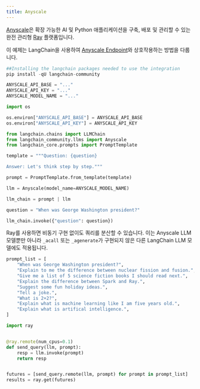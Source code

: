 ```yaml
---
title: Anyscale
---
```


[Anyscale](https://www.anyscale.com/)은 확장 가능한 AI 및 Python 애플리케이션을 구축, 배포 및 관리할 수 있는 완전 관리형 [Ray](https://www.ray.io/) 플랫폼입니다.

이 예제는 LangChain을 사용하여 [Anyscale Endpoint](https://app.endpoints.anyscale.com/)와 상호작용하는 방법을 다룹니다.

```python
##Installing the langchain packages needed to use the integration
pip install -qU langchain-community
```

```python
ANYSCALE_API_BASE = "..."
ANYSCALE_API_KEY = "..."
ANYSCALE_MODEL_NAME = "..."
```

```python
import os

os.environ["ANYSCALE_API_BASE"] = ANYSCALE_API_BASE
os.environ["ANYSCALE_API_KEY"] = ANYSCALE_API_KEY
```

```python
from langchain.chains import LLMChain
from langchain_community.llms import Anyscale
from langchain_core.prompts import PromptTemplate
```

```python
template = """Question: {question}

Answer: Let's think step by step."""

prompt = PromptTemplate.from_template(template)
```

```python
llm = Anyscale(model_name=ANYSCALE_MODEL_NAME)
```

```python
llm_chain = prompt | llm
```

```python
question = "When was George Washington president?"

llm_chain.invoke({"question": question})
```

Ray를 사용하면 비동기 구현 없이도 쿼리를 분산할 수 있습니다. 이는 Anyscale LLM 모델뿐만 아니라 `_acall` 또는 `_agenerate`가 구현되지 않은 다른 LangChain LLM 모델에도 적용됩니다.

```python
prompt_list = [
    "When was George Washington president?",
    "Explain to me the difference between nuclear fission and fusion.",
    "Give me a list of 5 science fiction books I should read next.",
    "Explain the difference between Spark and Ray.",
    "Suggest some fun holiday ideas.",
    "Tell a joke.",
    "What is 2+2?",
    "Explain what is machine learning like I am five years old.",
    "Explain what is artifical intelligence.",
]
```

```python
import ray


@ray.remote(num_cpus=0.1)
def send_query(llm, prompt):
    resp = llm.invoke(prompt)
    return resp


futures = [send_query.remote(llm, prompt) for prompt in prompt_list]
results = ray.get(futures)
```